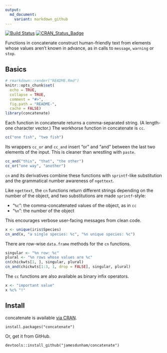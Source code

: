 ```yaml
---
output:
  md_document:
    variant: markdown_github
---
```

[![Build Status](https://travis-ci.org/jamesdunham/concatenate.svg?branch=master)](https://travis-ci.org/jamesdunham/concatenate)
[![CRAN_Status_Badge](http://www.r-pkg.org/badges/version/concatenate)](https://cran.r-project.org/package=concatenate)

Functions in concatenate construct human-friendly text from elements whose
values aren't known in advance, as in calls to `message`, `warning` or `stop`.

## Basics

```r
# rmarkdown::render("README.Rmd")
knitr::opts_chunk$set(
  echo = TRUE,
  collapse = TRUE,
  comment = "#>",
  fig.path = "README-",
  cache = FALSE)
library(concatenate)
```

Each function in concatenate returns a comma-separated string. (A length-one
character vector.) The workhorse function in concatenate is `cc`.
```r
cc("one fish", "two fish")
```

Its wrappers `cc_or` and `cc_and` insert "or" and "and" between the last two
elements of the input. This is cleaner than wrestling with `paste`.
```r
cc_and("this", "that", "the other")
cc_or("one way", "another")
```

`cn` and its derivatives combine these functions with `sprintf`-like
substitution and the grammatical number awareness of `ngettext`.

Like `ngettext`, the `cn` functions return different strings depending on the
number of the object, and two substitutions are made `sprintf`-style:

  * "`%c`": the comma-concatenated values of the object, as in `cc`
  * "`%n`": the number of the object

This encourages verbose user-facing messages from clean code.

```r
x <- unique(iris$Species)
cn_and(x, "a single species: %c", "%n unique species: %c")
```

There are row-wise `data.frame` methods for the `cn` functions.
```r
singular <- "%n row: %c"
plural <- "%n rows whose values are %c"
cn(chickwts[1, ], singular, plural)
cn_and(chickwts[1:3, 1, drop = FALSE], singular, plural)
```

The `cc` functions are also available as binary infix operators.
```r
x <- "important value"
x %c% "!"
```

## Install

concatenate is available
[via CRAN](https://cran.r-project.org/package=concatenate).
```
install.packages("concatenate")
```

Or, get it from GitHub.
```
devtools::install_github("jamesdunham/concatenate")
```

